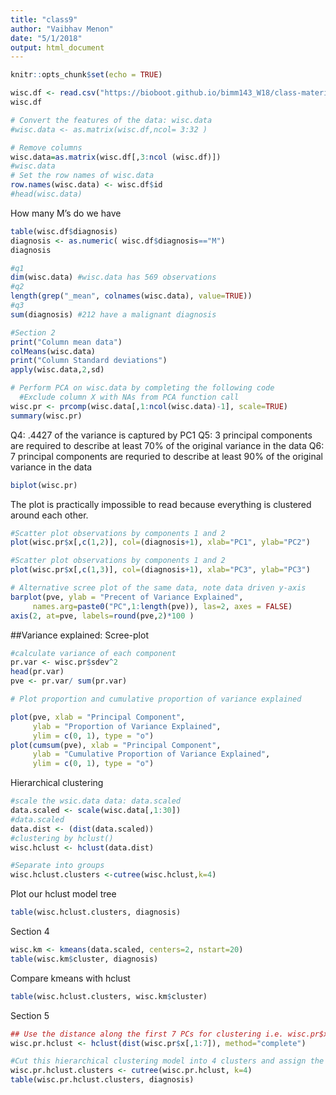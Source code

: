 ```yaml
---
title: "class9"
author: "Vaibhav Menon"
date: "5/1/2018"
output: html_document
---
```


```r
knitr::opts_chunk$set(echo = TRUE)
```

```r
wisc.df <- read.csv("https://bioboot.github.io/bimm143_W18/class-material/WisconsinCancer.csv")
wisc.df

# Convert the features of the data: wisc.data
#wisc.data <- as.matrix(wisc.df,ncol= 3:32 )
```
```r
# Remove columns
wisc.data=as.matrix(wisc.df[,3:ncol (wisc.df)])
#wisc.data
# Set the row names of wisc.data
row.names(wisc.data) <- wisc.df$id
#head(wisc.data)
```
How many M's do we have
```r
table(wisc.df$diagnosis)
diagnosis <- as.numeric( wisc.df$diagnosis=="M")
diagnosis
```
```r
#q1 
dim(wisc.data) #wisc.data has 569 observations
#q2
length(grep("_mean", colnames(wisc.data), value=TRUE))
#q3
sum(diagnosis) #212 have a malignant diagnosis
```

```r
#Section 2
print("Column mean data")
colMeans(wisc.data)
print("Column Standard deviations")
apply(wisc.data,2,sd)
```
```r
# Perform PCA on wisc.data by completing the following code
  #Exclude column X with NAs from PCA function call
wisc.pr <- prcomp(wisc.data[,1:ncol(wisc.data)-1], scale=TRUE)
summary(wisc.pr)
```
Q4: .4427 of the variance is captured by PC1
Q5: 3 principal components are required to describe at least 70% of the original variance in the data
Q6: 7 principal components are requried to describe at least 90% of the original variance in the data
```r
biplot(wisc.pr)
```
The plot is practically impossible to read because everything is clustered around each other.
```r
#Scatter plot observations by components 1 and 2
plot(wisc.pr$x[,c(1,2)], col=(diagnosis+1), xlab="PC1", ylab="PC2")

#Scatter plot observations by components 1 and 2
plot(wisc.pr$x[,c(1,3)], col=(diagnosis+1), xlab="PC3", ylab="PC3")

# Alternative scree plot of the same data, note data driven y-axis
barplot(pve, ylab = "Precent of Variance Explained",
     names.arg=paste0("PC",1:length(pve)), las=2, axes = FALSE)
axis(2, at=pve, labels=round(pve,2)*100 )


```
##Variance explained: Scree-plot
```r
#calculate variance of each component
pr.var <- wisc.pr$sdev^2
head(pr.var)
pve <- pr.var/ sum(pr.var)
```

```r
# Plot proportion and cumulative proportion of variance explained

plot(pve, xlab = "Principal Component", 
     ylab = "Proportion of Variance Explained", 
     ylim = c(0, 1), type = "o")
plot(cumsum(pve), xlab = "Principal Component", 
     ylab = "Cumulative Proportion of Variance Explained", 
     ylim = c(0, 1), type = "o")
```
Hierarchical clustering
```r
#scale the wsic.data data: data.scaled
data.scaled <- scale(wisc.data[,1:30])
#data.scaled
data.dist <- (dist(data.scaled))
#clustering by hclust()
wisc.hclust <- hclust(data.dist)

#Separate into groups
wisc.hclust.clusters <-cutree(wisc.hclust,k=4)
```

Plot our hclust model tree
```r
table(wisc.hclust.clusters, diagnosis)
```
Section 4
```r
wisc.km <- kmeans(data.scaled, centers=2, nstart=20)
table(wisc.km$cluster, diagnosis)
```

Compare kmeans with hclust
```r
table(wisc.hclust.clusters, wisc.km$cluster)
```

Section 5
```r
## Use the distance along the first 7 PCs for clustering i.e. wisc.pr$x[, 1:7]
wisc.pr.hclust <- hclust(dist(wisc.pr$x[,1:7]), method="complete")

#Cut this hierarchical clustering model into 4 clusters and assign the results to wisc.pr.hclust.clusters.
wisc.pr.hclust.clusters <- cutree(wisc.pr.hclust, k=4)
table(wisc.pr.hclust.clusters, diagnosis)
```

